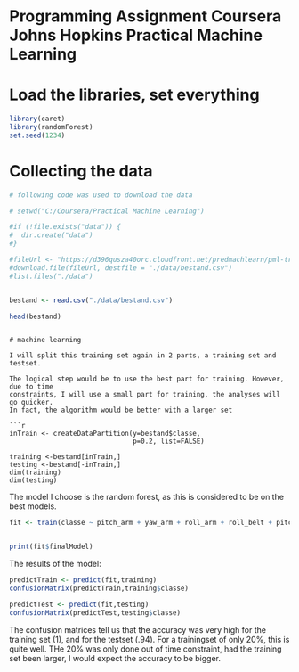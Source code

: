 Programming Assignment Coursera Johns Hopkins Practical Machine Learning
========================================================


# Load the libraries, set everything

```r
library(caret)
library(randomForest)
set.seed(1234)
```

# Collecting the data

```r
# following code was used to download the data

# setwd("C:/Coursera/Practical Machine Learning")

#if (!file.exists("data")) {
#  dir.create("data")
#}

#fileUrl <- "https://d396qusza40orc.cloudfront.net/predmachlearn/pml-training.csv"
#download.file(fileUrl, destfile = "./data/bestand.csv")
#list.files("./data")


bestand <- read.csv("./data/bestand.csv")

head(bestand)
```


```

# machine learning 

I will split this training set again in 2 parts, a training set and testset.

The logical step would be to use the best part for training. However, due to time
constraints, I will use a small part for training, the analyses will go quicker.
In fact, the algorithm would be better with a larger set

```r
inTrain <- createDataPartition(y=bestand$classe,
                               p=0.2, list=FALSE)

training <-bestand[inTrain,]
testing <-bestand[-inTrain,]
dim(training) 
dim(testing)

```

The model I choose is the random forest, as this is considered to be on the best models.
```r


fit <- train(classe ~ pitch_arm + yaw_arm + roll_arm + roll_belt + pitch_belt + yaw_belt + gyros_belt_x + gyros_belt_y + gyros_belt_z + accel_belt_x + accel_belt_y + accel_belt_z + magnet_belt_x + magnet_belt_y + magnet_belt_z + gyros_arm_x + gyros_arm_y + gyros_arm_z + accel_arm_x + accel_arm_y + accel_arm_z + magnet_arm_x + magnet_arm_y + magnet_arm_z + roll_dumbbell + pitch_dumbbell + yaw_dumbbell ,method="rf", data=training, prox=FALSE)


print(fit$finalModel)
```


The results of the model: 

```r
predictTrain <- predict(fit,training)
confusionMatrix(predictTrain,training$classe)

predictTest <- predict(fit,testing)
confusionMatrix(predictTest,testing$classe)
```

The confusion matrices tell us that the accuracy was very high for the training set (1), and for the testset (.94).  For a trainingset of only 20%, this is quite well.
THe 20% was only done out of time constraint, had the training set been larger, I would expect the accuracy to be bigger. 
